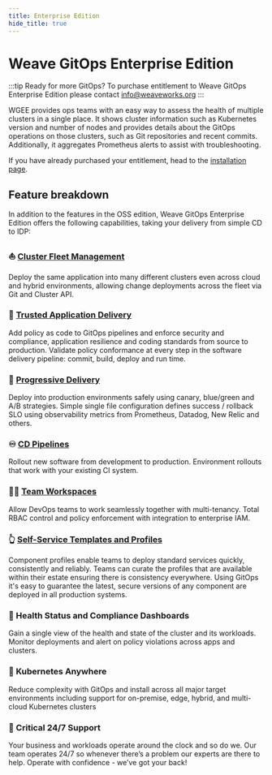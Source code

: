 ```yaml
---
title: Enterprise Edition
hide_title: true
---
```


# Weave GitOps Enterprise Edition <TierLabel tiers="Enterprise" />

:::tip Ready for more GitOps?
To purchase entitlement to Weave GitOps Enterprise Edition please contact [info@weaveworks.org](mailto:info@weaveworks.org)
:::

WGEE provides ops teams with an easy way to assess the
health of multiple clusters in a single place. It shows cluster information such as
Kubernetes version and number of nodes and provides details about the GitOps operations
on those clusters, such as Git repositories and recent commits. Additionally, it
aggregates Prometheus alerts to assist with troubleshooting.

If you have already purchased your entitlement, head to the [installation page](./install-enterprise.mdx).

## Feature breakdown

In addition to the features in the OSS edition, Weave GitOps Enterprise Edition
offers the following capabilities, taking your delivery from simple CD to IDP:

### :boat: [Cluster Fleet Management](../../cluster-management/intro.mdx)
Deploy the same application into many different clusters even across
cloud and hybrid environments, allowing change deployments across the fleet
via Git and Cluster API.

### :closed_lock_with_key: [Trusted Application Delivery](../../policy/intro.mdx)
Add policy as code to GitOps pipelines and enforce security and compliance,
application resilience and coding standards from source to production.
Validate policy conformance at every step in the software delivery pipeline:
commit, build, deploy and run time.

### :truck: [Progressive Delivery](../../guides/delivery.mdx)
Deploy into production environments safely using canary, blue/green and A/B
strategies. Simple single file configuration defines success / rollback SLO
using observability metrics from Prometheus, Datadog, New Relic and others.

### :infinity: [CD Pipelines](../../pipelines/intro.mdx)
Rollout new software from development to production.
Environment rollouts that work with your existing CI system.

### :factory_worker: [Team Workspaces](../../workspaces/intro.mdx)
Allow DevOps teams to work seamlessly together with multi-tenancy.
Total RBAC control and policy enforcement with integration to enterprise IAM.

### :point_up_2: [Self-Service Templates and Profiles](../../gitops-templates/intro.mdx)
Component profiles enable teams to deploy standard services quickly,
consistently and reliably. Teams can curate the profiles that are available
within their estate ensuring there is consistency everywhere. Using GitOps
it's easy to guarantee the latest, secure versions of any component are
deployed in all production systems.

### :sparkling_heart: Health Status and Compliance Dashboards
Gain a single view of the health and state of the cluster and its workloads.
Monitor deployments and alert on policy violations across apps and clusters.

### :compass: Kubernetes Anywhere
Reduce complexity with GitOps and install across all major target environments
including support for on-premise, edge, hybrid, and multi-cloud Kubernetes clusters

### :bell: Critical 24/7 Support
Your business and workloads operate around the clock and so do we.
Our team operates 24/7 so whenever there’s a problem our experts are
there to help. Operate with confidence - we’ve got your back!
